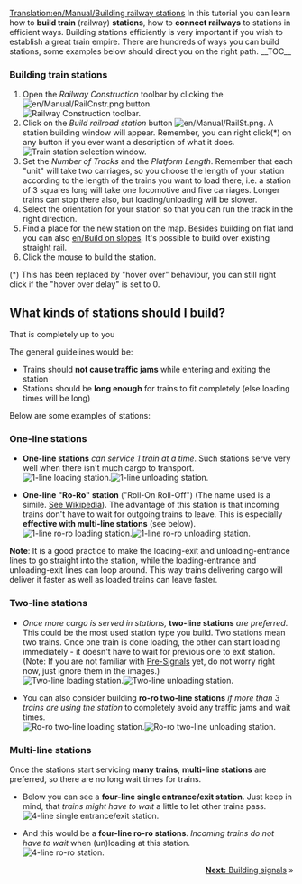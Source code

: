 [[Translation:en/Manual/Building railway stations]]
{{en/Manual/Tutorial/Navigation}}
In this tutorial you can learn how to '''build train''' (railway) '''stations''', how to '''connect railways''' to stations in efficient ways. Building stations efficiently is very important if you wish to establish a great train empire. There are hundreds of ways you can build stations, some examples below should direct you on the right path.
__TOC__
===Building train stations===
#Open the ''Railway Construction'' toolbar by clicking the [[File:en/Manual/RailCnstr.png]] button.<br/>[[File:en/Manual/Railroad Construction.png|none|frame|Railway Construction toolbar.]]
#Click on the ''Build railroad station'' button [[File:en/Manual/RailSt.png]]. A station building window will appear. Remember, you can right click(*) on any button if you ever want a description of what it does.<br/>[[File:en/Manual/Stationgui.png|none|frame|Train station selection window.]]
#Set the ''Number of Tracks'' and the ''Platform Length''. Remember that each "unit" will take two carriages, so you choose the length of your station according to the length of the trains you want to load there, i.e. a station of 3 squares long will take one locomotive and five carriages. Longer trains can stop there also, but loading/unloading will be slower.
#Select the orientation for your station so that you can run the track in the right direction.
#Find a place for the new station on the map. Besides building on flat land you can also [[en/Build on  slopes]]. It's possible to build over existing straight rail.
#Click the mouse to build the station.


(*) This has been replaced by "hover over" behaviour, you can still right click if the "hover over delay" is set to 0.


== What kinds of stations should I build? ==
That is completely up to you

The general guidelines would be:
* Trains should '''not cause traffic jams''' while entering and exiting the station
* Stations should be '''long enough''' for trains to fit completely (else loading times will be long)

Below are some examples of stations:

=== One-line stations ===
*'''One-line stations''' ''can service 1 train at a time''. Such stations serve very well when there isn't much cargo to transport.<br/>[[File:en/Manual/RailStTut One str coal.png|none|frame|1-line loading station.]][[File:en/Manual/RailStTut One str pow.png|none|frame|1-line unloading station.]]

*'''One-line "Ro-Ro" station''' ("Roll-On Roll-Off") (The name used is a simile. [http://en.wikipedia.org/wiki/Roll-on/roll-off See Wikipedia]). The advantage of this station is that incoming trains don't have to wait for outgoing trains to leave. This is especially '''effective with multi-line stations''' (see below).<br/>[[File:en/Manual/RailStTut One aro coal.png|none|frame|1-line ro-ro loading station.]][[File:en/Manual/RailStTut One aro pow.png|none|frame|1-line ro-ro unloading station.]]

'''Note''': It is a good practice to make the loading-exit and unloading-entrance lines to go straight into the station, while the loading-entrance and unloading-exit lines can loop around. This way trains delivering cargo will deliver it faster as well as loaded trains can leave faster.

=== Two-line stations ===
*''Once more cargo is served in stations,'' '''two-line stations''' ''are preferred''. This could be the most used station type you build. Two stations mean two trains. Once one train is done loading, the other can start loading immediately - it doesn't have to wait for previous one to exit station.<br/>(Note: If you are not familiar with [[en/Manual/Signals#pre-signals|Pre-Signals]] yet, do not worry right now, just ignore them in the images.)<br/>[[File:en/Manual/RailStTut Two str coal.png|none|frame|Two-line loading station.]][[File:en/Manual/RailStTut Two str pow.png|none|frame|Two-line unloading station.]]

*You can also consider building '''ro-ro two-line stations''' ''if more than 3 trains are using the station'' to completely avoid any traffic jams and wait times.<br/>[[File:en/Manual/RailStTut Two aro coal.png|none|frame|Ro-ro two-line loading station.]][[File:en/Manual/RailStTut Two aro pow.png|none|frame|Ro-ro two-line unloading station.]]

=== Multi-line stations ===
Once the stations start servicing '''many trains''', '''multi-line stations''' are preferred, so there are no long wait times for trains.

*Below you can see a '''four-line single entrance/exit station'''. Just keep in mind, that ''trains might have to wait'' a little to let other trains pass.<br/>[[File:en/Manual/RailStTut Four str ore.png|none|frame|4-line single entrance/exit station.]]

*And this would be a '''four-line ro-ro stations'''. ''Incoming trains do not have to wait'' when (un)loading at this station.<br/>[[File:en/Manual/RailStTut Four aro ore.png|none|frame|4-line ro-ro station.]]
<span style="float: right">[[en/Manual/Building signals|'''Next:''' Building signals]] &raquo;</span>